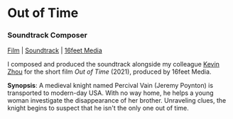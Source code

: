 # Out of Time

### Soundtrack Composer

[Film](https://www.youtube.com/watch?v=2zm6m2Zlabc) | [Soundtrack](https://soundcloud.com/user-967986463/sets/out-of-time-soundtrack) | [16feet Media](https://www.16feetmedia.com)

I composed and produced the soundtrack alongside my colleague [Kevin Zhou](https://www.linkedin.com/in/kevin-zhou-b092091b7/) for the short film _Out of Time_ (2021), produced by 16feet Media.

**Synopsis**: A medieval knight named Percival Vain (Jeremy Poynton) is transported to modern-day USA. With no way home, he helps a young woman investigate the disappearance of her brother. Unraveling clues, the knight begins to suspect that he isn't the only one out of time.
